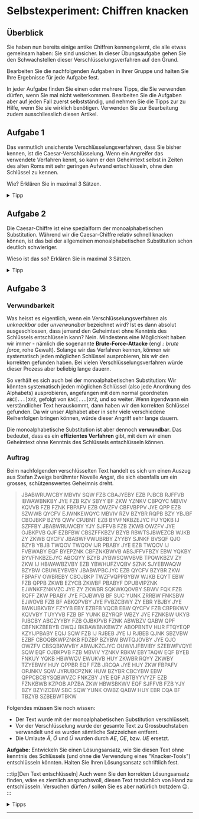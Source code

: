 # Selbstexperiment: Chiffren knacken
## Überblick
Sie haben nun bereits einige antike Chiffren kennengelernt, die alle etwas gemeinsam haben: Sie sind unsicher. In dieser Übungsaufgabe gehen Sie den Schwachstellen dieser Verschlüsselungsverfahren auf den Grund.

Bearbeiten Sie die nachfolgenden Aufgaben in Ihrer Gruppe und halten Sie Ihre Ergebnisse für jede Aufgabe fest.

In jeder Aufgabe finden Sie einen oder mehrere Tipps, die Sie verwenden dürfen, wenn Sie mal nicht weiterkommen. Bearbeiten Sie die Aufgaben aber auf jeden Fall zuerst selbstständig, und nehmen Sie die Tipps zur zu Hilfe, wenn Sie sie wirklich benötigen. Verwenden Sie zur Bearbeitung zudem ausschliesslich diesen Artikel.

## Aufgabe 1
Das vermutlich unsicherste Verschlüsselungsverfahren, dass Sie bisher kennen, ist die Caesar-Verschlüsselung. Wenn ein Angreifer das verwendete Verfahren kennt, so kann er den Geheimtext selbst in Zeiten des alten Roms mit sehr geringen Aufwand entschlüsseln, ohne den Schlüssel zu kennen.

Wie? Erklären Sie in maximal 3 Sätzen.

<details>
  <summary>Tipp</summary>
  <div>
    Bei der Caesar-Verschlüsselung besteht der Schlüssel aus genau einem Buchstaben.
  </div>
</details>

## Aufgabe 2
Die Caesar-Chiffre ist eine spezialform der monoalphabetischen Substitution. Während wir die Caesar-Chiffre relativ schnell knacken können, ist das bei der allgemeinen monoalphabetischen Substitution schon deutlich schwieriger.

Wieso ist das so? Erklären Sie in maximal 3 Sätzen.

<details>
  <summary>Tipp</summary>
  <div>
    Was war bei der Caesar-Verschlüsselung das Hauptproblem? Inwiefern ist das bei der allgemeinen monoalphabetischen Substitution anders?
  </div>
</details>

## Aufgabe 3
### Verwundbarkeit
Was heisst es eigentlich, wenn ein Verschlüsselungsverfahren als _unknackbar_ oder _unverwundbar_ bezeichnet wird? Ist es dann absolut ausgeschlossen, dass jemand den Geheimtext ohne Kenntnis des Schlüssels entschlüsseln kann? Nein. Mindestens eine Möglichkeit haben wir immer - nämlich die sogenannte **Brute-Force-Attacke** (engl.: _brute force_, rohe Gewalt). Solange wir das Verfahren kennen, können wir systematisch jeden möglichen Schlüssel ausprobieren, bis wir den korrekten gefunden haben. Bei vielen Verschlüsselungsverfahren würde dieser Prozess aber beliebig lange dauern.

So verhält es sich auch bei der monoalphabetischen Substitution: Wir könnten systematisch jeden möglichen Schlüssel (also jede Anordnung des Alphabets) ausprobieren, angefangen mit dem normal geordneten `ABC[...]XYZ`, gefolgt von `BAC[...]XYZ`, und so weiter. Wenn irgendwann ein verständlicher Text herauskommt, dann haben wir den korrekten Schlüssel gefunden. Da wir unser Alphabet aber in sehr viele verschiedene Reihenfolgen bringen können, würde dieser Angriff sehr lange dauern.

Die monoalphabetische Substitution ist aber dennoch **verwundbar**. Das bedeutet, dass es ein **effizientes Verfahren** gibt, mit dem wir einen Geheimtext ohne Kenntnis des Schlüssels entschlüsseln können.

### Auftrag
Beim nachfolgenden verschlüsselten Text handelt es sich um einen Auszug aus Stefan Zweigs berühmter Novelle _Angst_, die sich ebenfalls um ein grosses, schützenswertes Geheimnis dreht.

> JBABWRUWCBY MBVIV SQW FZB CBAJYEBY EZB PJBCB RJFFVB IBWAWBNKBY JYE FZB RZV SBYY BF ZKW YZNKV CBPQYC MBVIV KQVVB FZB FZNK FBPAFV EZB OWZFV CBFVBPPV JYE QPP EZB SZWWB QYCFV EJWNKEWQYC MBVIV RZV BZYBR RQPB BZY YBJBF CBOJBKP BZYB QWV CPJBNT EZB BYVFNKBZEJYC FU YQKB IJ SZFFBY JBABWRUWCBY YJY SJFFVB FZB ZKWB OWZFV JYE OJBKPVB QJF EZBFBW CBSZFFKBZV BZYB RBWTSJBWEZCB WJKB ZY ZKWB QYCFV JBABWFVWUBRBY ZYYBY SJNKF BVSQF QJO BZYB YBJB TWQOV TWQOV IJR PBABY JYE EZB TWQOV IJ FVBWABY EQF BYEPZNK CBFZNKBWVB ABSJFFVFBZY EBW YQKBY BYVFNKBZEJYC ABCQYY BZYB JYBWSQWVBVB TPQWKBZV ZY ZKW IJ HBWAWBZVBY EZB YBWHUFZVQBV SZNK SJYEBWAQW BZYBW CBUWEYBVBY JBABWPBCJYC EZB QYCFV BZYBR ZKW FBPAFV OWBREBY CBOJBKP TWZFVQPPBYBW WJKB EQYT EBW FZB QPPB ZKWB EZYCB ZKWBF PBABYF DPUBVIPZNK EJWNKFZNKVZC JYE ZY ZKWBR SQKWKQOVBY SBWV FQK FZB RQFF ZKW PBABY JYE FDJBWVB BF SUC YUNK ZRRBW FNKSBW EJWOVB FZB BF ABKQPVBY JYE FVBZCBWY ZY EBR YBJBY JYE BWKUBKVBY FZYYB EBY EZBFB VQCB EBW QYCFV FZB CBPBKWV KQVVBY TUYYVB FZB BF YUNK BZYRQP WBZY JYE FZNKBW UKYB PJBCBY ABCZYYBY FZB OJBKPVB FZNK ABWBZV QABW QPF CBFNKZBEBYB OWQJ BKBAWBNKBWZY ABOPBNTV HUR FTQYEQP KZYIJPBABY EQIJ SQW FZB IJ RJBEB JYE IJ RJBEB QJNK SBZVBW EZBF CBOQBKWPZNKB FDZBP BZYBW BWTQJOVBY JYE QJO OWZFV CBSQBKWVBY ABWJKZCJYC OUWVIJFBVIBY SZEBWFVQYE SQW EQF OJBKPVB FZB MBVIV YZNKV RBKW EBYTAQW EQF BYEB FNKUY YQKB HBWWQV EWUKVB HUY ZKWBR RQYY ZKWBY TZYEBWY HUY QPPBR EQF FZB JRCQA JYE HUY ZKW FBPAFV OPJNKV SQW JYRUBCPZNK HUW BZYBR CBCYBW EBW QPPCBCBYSQBWVZC FNKZBY JYE EQF ABTBYYVYZF EZB FZNKBWB KZPOB APZBA ZKW HBWSBKWV EQF SJFFVB FZB YJY BZY BZYIZCBW SBC SQW YUNK OWBZ QABW HUY EBR CQA BF TBZYB SZBEBWTBKW

Folgendes müssen Sie noch wissen:
- Der Text wurde mit der monoalphabetischen Substitution verschlüsselt.
- Vor der Verschlüsselung wurde der gesamte Text zu Grossbuchstaben verwandelt und es wurden sämtliche Satzzeichen entfernt.
- Die Umlaute _Ä_, _Ö_ und _Ü_ wurden durch _AE_, _OE_, bzw. _UE_ ersetzt.

**Aufgabe:** Entwickeln Sie einen Lösungsansatz, wie Sie diesen Text ohne kenntnis des Schlüssels (und ohne die Verwendung eines "Knacker-Tools") entschlüsseln könnten. Halten Sie Ihren Lösungsansatz schriftlich fest.

:::tip[Den Text entschlüsseln]
Auch wenn Sie den korrekten Lösungsansatz finden, wäre es ziemlich anspruchsvoll, diesen Text tatsächlich von Hand zu entschlüsseln. Versuchen dürfen / sollen Sie es aber natürlich trotzdem 😉.
:::

<details>
  <summary>Tipps</summary>
  <div>
    <details>
      <summary>Tipp 1</summary>
      <div>
        Mit [diesem Tool](https://www.browserling.com/tools/letter-frequency) können Sie zählen, welcher Buchstabe im Geheimtext wie oft vorkommt.
      </div>
    </details>

    <details>
      <summary>Tipp 2</summary>
      <div>
        In [diesem Wikipedia-Artikel](https://de.wikipedia.org/wiki/Buchstabenh%C3%A4ufigkeit) finden Sie die Häufigkeitsverteilung der Buchstaben in der deutschen Sprache.
      </div>
    </details>

    <details>
      <summary>Tipp 3</summary>
      <div>
        Bei der monoalphabetischen Substitution wird derselbe Klartextbuchstabe immer zum selben Geheimtextbuchstaben verschlüsselt. Wenn ein Buchstabe im Klartext also sehr oft vorkommt, dann kommt seine verschlüsselte Version im Geheimtext ebenfalls sehr oft vor.
      </div>
    </details>

    <details>
      <summary>Tipp 4</summary>
      <div>
        Stellen Sie die Häufigkeits-Rangliste der Buchstaben der deutschen Sprache (Klartext) derjenigen des Geheimtexts gegenüber. Machen Sie dazu beispielsweise eine Excel-Tabelle, die sie anschliessend auf der Klartextseite alphabetisch sortieren können, um so einen Schlüssel zu erhalten. Diesen Schlüssel können Sie [hier](Antike/Substitution) gegen den Geheimtext testen.
      </div>
    </details>

    <details>
      <summary>Tipp 5</summary>
      <div>
        Aus guter Quelle wissen wir, dass das erste Wort des Texts `UEBERMORGEN` lautet.
      </div>
    </details>
  </div>
</details>

---

